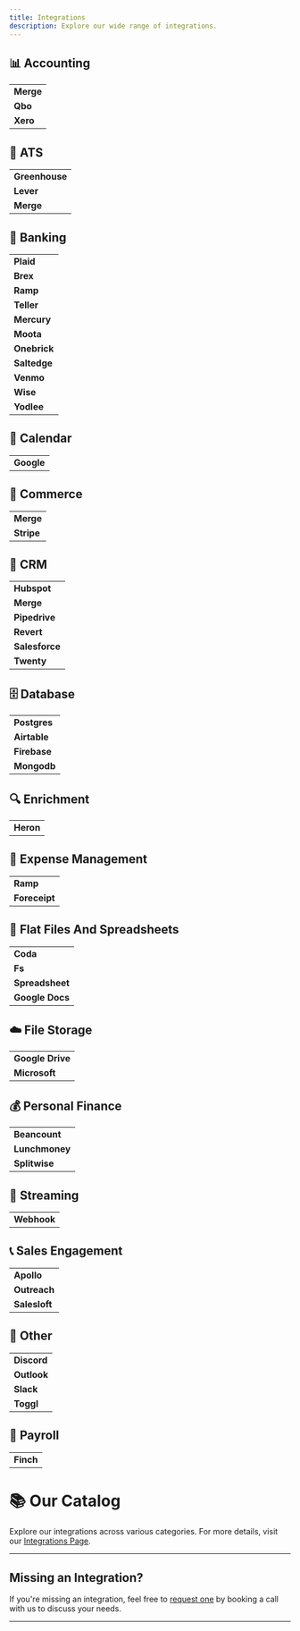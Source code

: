 ```yaml
---
title: Integrations
description: Explore our wide range of integrations.
---
```


## 📊 Accounting

|           |
| --------- |
| **Merge** |
| **Qbo**   |
| **Xero**  |

## 📝 ATS

|                |
| -------------- |
| **Greenhouse** |
| **Lever**      |
| **Merge**      |

## 🏦 Banking

|              |
| ------------ |
| **Plaid**    |
| **Brex**     |
| **Ramp**     |
| **Teller**   |
| **Mercury**  |
| **Moota**    |
| **Onebrick** |
| **Saltedge** |
| **Venmo**    |
| **Wise**     |
| **Yodlee**   |

## 📅 Calendar

|            |
| ---------- |
| **Google** |

## 🛒 Commerce

|            |
| ---------- |
| **Merge**  |
| **Stripe** |

## 📇 CRM

|                |
| -------------- |
| **Hubspot**    |
| **Merge**      |
| **Pipedrive**  |
| **Revert**     |
| **Salesforce** |
| **Twenty**     |

## 🗄️ Database

|              |
| ------------ |
| **Postgres** |
| **Airtable** |
| **Firebase** |
| **Mongodb**  |

## 🔍 Enrichment

|           |
| --------- |
| **Heron** |

## 💼 Expense Management

|               |
| ------------- |
| **Ramp**      |
| **Foreceipt** |

## 📑 Flat Files And Spreadsheets

|                 |
| --------------- |
| **Coda**        |
| **Fs**          |
| **Spreadsheet** |
| **Google Docs** |

## ☁️ File Storage

|               |
| ------------- |
| **Google Drive** |
| **Microsoft** |

## 💰 Personal Finance

|                |
| -------------- |
| **Beancount**  |
| **Lunchmoney** |
| **Splitwise**  |

## 📡 Streaming

|             |
| ----------- |
| **Webhook** |

## 📞 Sales Engagement

|               |
| ------------- |
| **Apollo**    |
| **Outreach**  |
| **Salesloft** |

## 🔧 Other

|             |
| ----------- |
| **Discord** |
| **Outlook** |
| **Slack**   |
| **Toggl**   |

## 🧾 Payroll

|           |
| --------- |
| **Finch** |

# 📚 Our Catalog

Explore our integrations across various categories. For more details, visit our [Integrations Page](https://openint.dev/integrations).

---

## Missing an Integration?

If you're missing an integration, feel free to [request one](https://cal.com/ap-openint/discovery) by booking a call with us to discuss your needs.

---
